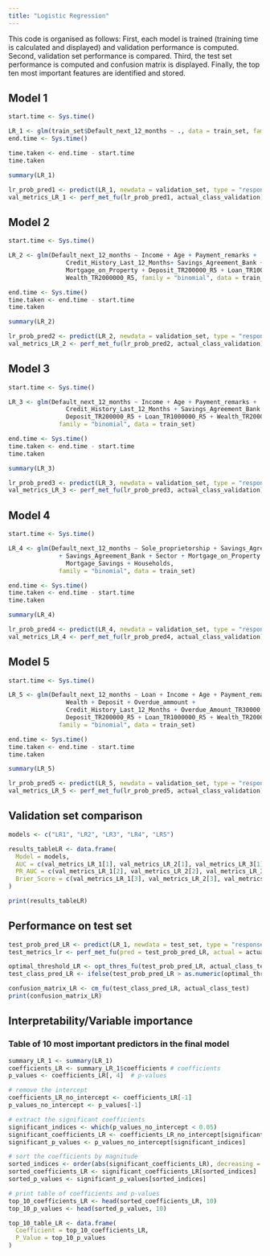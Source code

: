 ```yaml
---
title: "Logistic Regression"
---
```


This code is organised as follows: 
First, each model is trained (training time is calculated and displayed) and validation performance is computed.
Second, validation set performance is compared.
Third, the test set performance is computed and confusion matrix is displayed. 
Finally, the top ten most important features are identified and stored.

## Model 1
```r
start.time <- Sys.time()

LR_1 <- glm(train_set$Default_next_12_months ~ ., data = train_set, family = "binomial")
end.time <- Sys.time()

time.taken <- end.time - start.time
time.taken

summary(LR_1)

lr_prob_pred1 <- predict(LR_1, newdata = validation_set, type = "response")
val_metrics_LR_1 <- perf_met_fu(lr_prob_pred1, actual_class_validation)
```



## Model 2
```r
start.time <- Sys.time()

LR_2 <- glm(Default_next_12_months ~ Income + Age + Payment_remarks + 
                Credit_History_Last_12_Months+ Savings_Agreement_Bank + 
                Mortgage_on_Property + Deposit_TR200000_R5 + Loan_TR1000000_R5 +
                Wealth_TR2000000_R5, family = "binomial", data = train_set)

end.time <- Sys.time()
time.taken <- end.time - start.time
time.taken

summary(LR_2)

lr_prob_pred2 <- predict(LR_2, newdata = validation_set, type = "response")
val_metrics_LR_2 <- perf_met_fu(lr_prob_pred2, actual_class_validation)
```


## Model 3
```r
start.time <- Sys.time()

LR_3 <- glm(Default_next_12_months ~ Income + Age + Payment_remarks + 
                Credit_History_Last_12_Months + Savings_Agreement_Bank + 
                Deposit_TR200000_R5 + Loan_TR1000000_R5 + Wealth_TR2000000_R5, 
              family = "binomial", data = train_set)

end.time <- Sys.time()
time.taken <- end.time - start.time
time.taken

summary(LR_3)

lr_prob_pred3 <- predict(LR_3, newdata = validation_set, type = "response")
val_metrics_LR_3 <- perf_met_fu(lr_prob_pred3, actual_class_validation)
```


## Model 4 
```r
start.time <- Sys.time()

LR_4 <- glm(Default_next_12_months ~ Sole_proprietorship + Savings_Agreement_Fund
              + Savings_Agreement_Bank + Sector + Mortgage_on_Property + 
                Mortgage_Savings + Households, 
              family = "binomial", data = train_set)

end.time <- Sys.time()
time.taken <- end.time - start.time
time.taken

summary(LR_4)

lr_prob_pred4 <- predict(LR_4, newdata = validation_set, type = "response")
val_metrics_LR_4 <- perf_met_fu(lr_prob_pred4, actual_class_validation)
```



## Model 5 
```r
start.time <- Sys.time()

LR_5 <- glm(Default_next_12_months ~ Loan + Income + Age + Payment_remarks + 
                Wealth + Deposit + Overdue_ammount +
                Credit_History_Last_12_Months + Overdue_Amount_TR30000_R2 +
                Deposit_TR200000_R5 + Loan_TR1000000_R5 + Wealth_TR2000000_R5, 
              family = "binomial", data = train_set)

end.time <- Sys.time()
time.taken <- end.time - start.time
time.taken

summary(LR_5)

lr_prob_pred5 <- predict(LR_5, newdata = validation_set, type = "response")
val_metrics_LR_5 <- perf_met_fu(lr_prob_pred5, actual_class_validation)
```


## Validation set comparison
```r
models <- c("LR1", "LR2", "LR3", "LR4", "LR5")

results_tableLR <- data.frame(
  Model = models,
  AUC = c(val_metrics_LR_1[1], val_metrics_LR_2[1], val_metrics_LR_3[1], val_metrics_LR_4[1], val_metrics_LR_5[1]),
  PR_AUC = c(val_metrics_LR_1[2], val_metrics_LR_2[2], val_metrics_LR_3[2], val_metrics_LR_4[2], val_metrics_LR_5[2]),
  Brier_Score = c(val_metrics_LR_1[3], val_metrics_LR_2[3], val_metrics_LR_3[3], val_metrics_LR_4[3], val_metrics_LR_5[3])
)

print(results_tableLR)
```


## Performance on test set
```r
test_prob_pred_LR <- predict(LR_1, newdata = test_set, type = "response")
test_metrics_lr <- perf_met_fu(pred = test_prob_pred_LR, actual = actual_class_test)

optimal_threshold_LR <- opt_thres_fu(test_prob_pred_LR, actual_class_test)
test_class_pred_LR <- ifelse(test_prob_pred_LR > as.numeric(optimal_threshold_LR)[1], 1, 0)

confusion_matrix_LR <- cm_fu(test_class_pred_LR, actual_class_test)
print(confusion_matrix_LR)
```


## Interpretability/Variable importance

### Table of 10 most important predictors in the final model
```r
summary_LR_1 <- summary(LR_1)
coefficients_LR <- summary_LR_1$coefficients # coefficients
p_values <- coefficients_LR[, 4]  # p-values

# remove the intercept
coefficients_LR_no_intercept <- coefficients_LR[-1] 
p_values_no_intercept <- p_values[-1]

# extract the significant coefficients
significant_indices <- which(p_values_no_intercept < 0.05)
significant_coefficients_LR <- coefficients_LR_no_intercept[significant_indices]
significant_p_values <- p_values_no_intercept[significant_indices]

# sort the coefficients by magnitude
sorted_indices <- order(abs(significant_coefficients_LR), decreasing = TRUE)
sorted_coefficients_LR <- significant_coefficients_LR[sorted_indices]
sorted_p_values <- significant_p_values[sorted_indices]

# print table of coefficients and p-values
top_10_coefficients_LR <- head(sorted_coefficients_LR, 10)
top_10_p_values <- head(sorted_p_values, 10)

top_10_table_LR <- data.frame(
  Coefficient = top_10_coefficients_LR,
  P_Value = top_10_p_values
)
```

